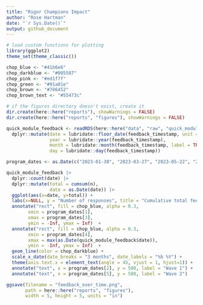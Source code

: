 ```yaml
---
title: "Rigor Champions Impact"
author: "Rose Hartman"
date: "`r Sys.Date()`"
output: github_document
---
```


```r
# load custom functions for plotting
library(ggplot2)
theme_set(theme_classic())

chop_blue <- "#41b6e6"
chop_darkblue <- "#005587"
chop_pink <- "#ed1f7f"
chop_green <- "#91a01e"
chop_brown <- "#786452"
chop_brown_text <- "#55473c"

# if the figures directory doesn't exist, create it
dir.create(here::here("reports"), showWarnings = FALSE)
dir.create(here::here("reports", "figures"), showWarnings = FALSE)
```

```r
quick_module_feedback <- readRDS(here::here("data", "raw", "quick_module_feedback.rds")) |> 
  dplyr::mutate(date = lubridate::floor_date(feedback_timestamp, unit = "days"),
                year = lubridate::year(feedback_timestamp),
                month = lubridate::month(feedback_timestamp, label = TRUE, abbr = TRUE),
                day = lubridate::day(feedback_timestamp))
```

```r
program_dates <- as.Date(c("2023-01-30", "2023-03-27", "2023-05-22", "2023-08-07", "2023-09-27"))

quick_module_feedback |> 
  dplyr::count(date) |> 
  dplyr::mutate(total = cumsum(n),
                date = as.Date(date)) |> 
  ggplot(aes(x=date, y=total)) + 
  labs(x=NULL, y = "Number of responses", title = "Cumulative total feedback responses submitted") +
  annotate("rect", fill = chop_blue, alpha = 0.3, 
        xmin = program_dates[1], 
        xmax = program_dates[3],
        ymin = -Inf, ymax = Inf)  + 
  annotate("rect", fill = chop_blue, alpha = 0.3, 
        xmin = program_dates[4], 
        xmax = max(as.Date(quick_module_feedback$date)),
        ymin = -Inf, ymax = Inf)  + 
  geom_line(color = chop_darkblue) + 
  scale_x_date(date_breaks = "3 months", date_labels = "%b %Y") + 
  theme(axis.text.x = element_text(angle = 45, vjust = 1, hjust=1)) + 
  annotate("text", x = program_dates[2], y = 500, label = "Wave 1") + 
  annotate("text", x = program_dates[5], y = 500, label = "Wave 2")

ggsave(filename = "feedback_over_time.png", 
       path = here::here("reports", "figures"),
       width = 5, height = 5, units = "in")
```

